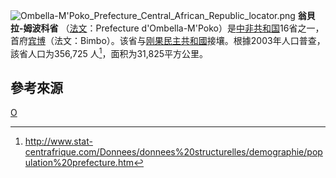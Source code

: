 [[File:Ombella-M'Poko_Prefecture_Central_African_Republic_locator.png|thumb]]
'''翁貝拉-姆波科省''' （[[法文|法文]]：Prefecture d'Ombella-M'Poko）是[[中非共和国|中非共和国]]16省之一，首府[[宾博|宾博]]（法文：Bimbo）。该省与[[刚果民主共和國|刚果民主共和國]]接壤。根據2003年人口普查，該省人口为356,725 人<ref>http://www.stat-centrafrique.com/Donnees/donnees%20structurelles/demographie/population%20prefecture.htm</ref>，面积为31,825平方公里。
==參考來源==
{{reflist}}
{{CentralAfricanRepublic-geo-stub}}
{{中非共和国行政区划}}

[[Category:中非共和国行政区划|O]]